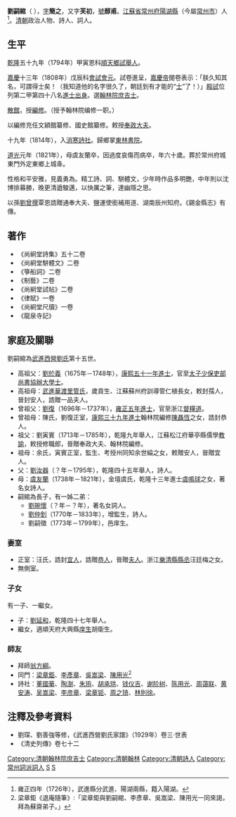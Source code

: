 {{Otheruses|other=名为刘简之的其他人物|刘简之}}
{{Otheruses|other=名为刘醇甫的其他人物|刘醇甫}}

'''劉嗣綰'''（{{bd|1762年|5月2日|1821年|8月23日|catIdx=L劉}}<!-- 乾隆二十七年四月初九日－道光元年七月二十六日 -->），[[表字|字]]'''簡之'''，又字'''芙初'''，[[號|號]]'''醇甫'''。[[江蘇省|江蘇省]][[常州府|常州府]][[陽湖縣|陽湖縣]]（今屬[[常州市|常州市]]）人<ref>雍正四年（1726年），武進縣分武進、陽湖兩縣，籍入陽湖。</ref>。[[清朝|清朝]]政治人物、詩人、詞人。

== 生平 ==
[[乾隆|乾隆]]五十九年（1794年）甲寅恩科[[順天府|順天]][[鄉試|鄉試]][[舉人|舉人]]。

[[嘉慶|嘉慶]]十三年（1808年）戊辰科[[會試|會試]][[會元|會元]]。試卷進呈，[[嘉慶帝|嘉慶帝]]閱卷表示：「朕久知其名，可謂得士矣！（我知道他的名字很久了，朝廷到有才能的“[[士大夫|士]]”了！）」[[殿試|殿試]]位列第二甲第四十八名[[進士出身|進士出身]]。選[[翰林院|翰林院]][[庶吉士|庶吉士]]。

[[散館|散館]]，授[[編修|編修]]。（授予翰林院编修一职。）

以編修充任文穎館纂修、國史館纂修。敕授[[奉政大夫|奉政大夫]]。

十九年（1814年），入[[消寒詩社|消寒詩社]]。歸鄉掌[[東林書院|東林書院]]。

[[道光|道光]]元年（1821年），母虞友蘭卒，因過度哀傷而病卒，年六十歲。葬於常州府城東門外定東鄉上城夅。

性格和平安雅，見義勇為。精工詩、詞、駢體文，少年時作品多明艷，中年則以沈博排募勝，晚更清遒駿邁，以快厲之筆，達幽隱之思。

以孫[[劉曾撰|劉曾撰]]覃恩誥贈通奉大夫、鹽運使銜補用道、湖南辰州知府。《錫金縣志》有傳。

== 著作 ==
*《尚絅堂詩集》五十二卷
*《尚絅堂駢體文》二卷
*《箏船詞》二卷
*《制藝》二卷
*《尚絅堂試帖》二卷
*《律賦》一卷
*《尚絅堂尺牘》一卷
*《龍泉寺記》

==家庭及關聯==
劉嗣綰為[[武進西營劉氏|武進西營劉氏]]第十五世。
*高祖父：[[劉於義|劉於義]]（1675年－1748年），[[模板:康熙五十一年壬辰科殿試金榜|康熙五十一年進士]]，官至[[太子少保|太子少保]][[吏部尚書|吏部尚書]][[協辦大學士|協辦大學士]]。
*高祖母：[[模板:武進華渡里管氏|武進華渡里管氏]]，歲貢生、江蘇蘇州府訓導管仁植長女，敕封孺人，晉封安人，誥贈一品夫人。
*曾祖父：[[劉復_(雍正進士)|劉復]]（1696年－1737年），[[模板:雍正五年丁未科殿試金榜|雍正五年進士]]，官至浙江[[督糧道|督糧道]]。
*曾祖母：陳氏，劉復正室，[[模板:康熙三十九年庚辰科殿試金榜|康熙三十九年進士]]翰林院編修[[陳聶恆|陳聶恆]]之女，誥封恭人。
*祖父：劉寅賓（1713年－1785年），乾隆九年舉人，江蘇松江府華亭縣儒學[[教諭|教諭]]，敕授修職郎，晉贈奉政大夫、翰林院編修。
*祖母：余氏，寅賓正室，監生、考授州同知余世綸之女，敕贈安人，晉贈宜人。
*父：[[劉汝器|劉汝器]]（？年－1795年），乾隆四十五年舉人，詩人。
*母：[[虞友蘭|虞友蘭]]（1738年－1821年），金壇虞氏，乾隆十三年進士[[虞鳴球|虞鳴球]]之女，著名女詩人。
*嗣綰為長子，有一姊二弟：
**[[劉琬懷|劉琬懷]]（？年－？年），著名女詞人。
**[[劉仲釗|劉仲釗]]（1770年－1833年），增監生，詩人。
**劉嗣徵（1773年－1799年），邑庠生。

===妻室===
*正室：汪氏，誥封[[宜人|宜人]]，誥贈[[恭人|恭人]]，晉贈[[夫人_(位號)|夫人]]。浙江[[樂清縣|樂清縣]][[縣丞|縣丞]]汪廷梅之女。
*無側室。

===子女===
有一子、一繼女。
*子：[[劉延和|劉延和]]，乾隆四十七年舉人。
*繼女，適順天府大興縣[[庠生|庠生]]胡衛生。

===師友===
*拜師[[翁方綱|翁方綱]]。
*同門：[[梁章鉅|梁章鉅]]、[[李彥章|李彥章]]、[[吳嵩梁|吳嵩梁]]、[[陳用光|陳用光]]<ref>梁章鉅《退庵隨筆》:「梁章鉅與劉嗣綰、李彥章、吳嵩梁、陳用光一同來謁，拜為蘇齋弟子。」</ref>
*詩社：[[董國華|董國華]]、[[陶澍|陶澍]]、[[朱珔|朱珔]]、[[胡承珙|胡承珙]]、[[钱仪吉|钱仪吉]]、[[谢阶树|谢阶树]]、[[陈用光|陈用光]]、[[周蔼联|周蔼联]]、[[黄安涛|黄安涛]]、[[吴嵩梁|吴嵩梁]]、[[李彦章|李彦章]]、[[梁章钜|梁章钜]]、[[周之琦|周之琦]]、[[林則徐|林則徐]]。

==注釋及參考資料==
{{reflist}}
*劉琛、劉善強等修，《武進西營劉氏家譜》（1929年）卷三·世表
*《清史列傳》卷七十二

{{嘉慶十三年戊辰科殿試金榜}}
{{清代常州駢文家}}
{{武進西營劉氏}}

{{DEFAULTSORT:Liu劉}}
[[Category:清朝翰林院庶吉士|Category:清朝翰林院庶吉士]]
[[Category:清朝翰林|Category:清朝翰林]]
[[Category:清朝詩人|Category:清朝詩人]]
[[Category:常州詞派詞人|Category:常州詞派詞人]]
[[Category:劉姓|S]]
[[Category:武進西營劉氏|S]]